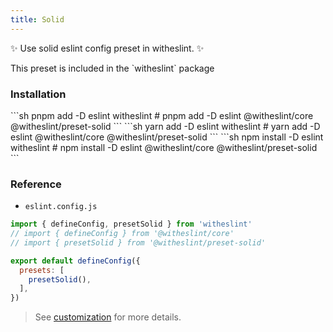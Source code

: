 ```yaml
---
title: Solid
---
```


✨ Use solid eslint config preset in witheslint. ✨

<Aside type="tip">
  This preset is included in the `witheslint` package
</Aside>

### Installation

<Tabs>
  <TabItem label="pnpm">
  ```sh
  pnpm add -D eslint witheslint
  # pnpm add -D eslint @witheslint/core @witheslint/preset-solid
  ```
  </TabItem>
  <TabItem label="yarn">
  ```sh
  yarn add -D eslint witheslint
  # yarn add -D eslint @witheslint/core @witheslint/preset-solid
  ```
  </TabItem>
  <TabItem label="npm">
  ```sh
  npm install -D eslint witheslint
  # npm install -D eslint @witheslint/core @witheslint/preset-solid
  ```
  </TabItem>
</Tabs>

### Reference

- `eslint.config.js`

```js
import { defineConfig, presetSolid } from 'witheslint'
// import { defineConfig } from '@witheslint/core'
// import { presetSolid } from '@witheslint/preset-solid'

export default defineConfig({
  presets: [
    presetSolid(),
  ],
})
```

> See [customization](/guides/customization) for more details.
